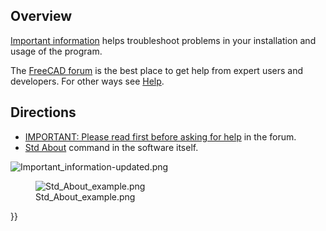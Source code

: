 <languages/>
<translate>

==Overview== <!--T:8-->

<!--T:1-->
[[Important information|Important information]] helps troubleshoot problems in your installation and usage of the program. 

<!--T:2-->
The [https://forum.freecad.org/viewforum.php?f=3 FreeCAD forum] is the best place to get help from expert users and developers. For other ways see [[Help|Help]].

==Directions== <!--T:9-->

<!--T:3-->
{{VeryImportantMessage|Before asking for help, you need to follow these links or click the images/captions below}}
* [https://forum.freecad.org/viewtopic.php?f=3&t=2264 IMPORTANT: Please read first before asking for help] in the forum.
* [[Std_About|Std About]] command in the software itself.
</translate>
[[File:Important_information-updated.png|link=https://forum.freecad.org/viewtopic.php?f=3&t=2264]]
<translate>
<!--T:4-->
{{Caption|align=center|The request for important information is located at the top of every subforum. Click the image above to follow link.}}

<!--T:5-->
[[File:Std_About_example.png|center|link=Std_About]]

<!--T:6-->
{{Caption|align=center|Window with the "[[Std_About|About]]" information in the software. Do not take a picture of this window;<br/>Click the {{Button|Copy to clipboard}} button to be able to paste the information with your help request.}}

</translate>
{{Userdocnavi{{#translation:}}}}